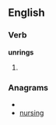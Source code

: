 ==English==

===Verb===
'''unrings'''

# {{third-person singular of|[[unring]]}}

===Anagrams===
* {{alphagram|ginnrsu}}
* [[nursing#English|nursing]]